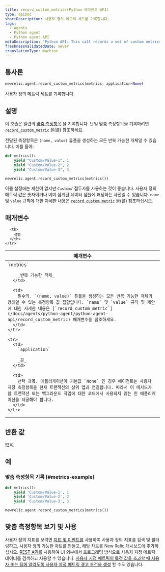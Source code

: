 ```yaml
---
title: record_custom_metrics(Python 에이전트 API)
type: apiDoc
shortDescription: 사용자 정의 메트릭 세트를 기록합니다.
tags:
  - Agents
  - Python agent
  - Python agent API
metaDescription: 'Python API: This call records a set of custom metrics.'
freshnessValidatedDate: never
translationType: machine
---
```


## 통사론

```py
newrelic.agent.record_custom_metrics(metrics, application=None)
```

사용자 정의 메트릭 세트를 기록합니다.

## 설명

이 호출은 일련의 [맞춤 측정항목](/docs/agents/manage-apm-agents/agent-data/custom-metrics) 을 기록합니다. 단일 맞춤 측정항목을 기록하려면 [`record_custom_metric`](/docs/agents/python-agent/python-agent-api/record_custom_metric) 을(를) 참조하세요.

전달된 측정항목은 `(name, value)` 튜플을 생성하는 모든 반복 가능한 개체일 수 있습니다. 예를 들어:

```py
def metrics():
    yield "Custom/Value-1", 1
    yield "Custom/Value-2", 2
    yield "Custom/Value-3", 3

newrelic.agent.record_custom_metrics(metrics())
```

이름 설정에는 제한이 없지만 `Custom/` 접두사를 사용하는 것이 좋습니다. 사용자 정의 메트릭 값은 숫자이거나 이미 집계된 데이터 샘플에 해당하는 사전일 수 있습니다. `name` 및 `value` 규칙에 대한 자세한 내용은 [`record_custom_metric`](/docs/agents/python-agent/python-agent-api/record_custom_metric) 을(를) 참조하십시오.

## 매개변수

<table>
  <thead>
    <tr>
      <th width="25%">
        매개변수
      </th>

      <th>
        설명
      </th>
    </tr>
  </thead>

  <tbody>
    <tr>
      <td>
        `metrics`

        _반복 가능한 객체_
      </td>

      <td>
        필수의. `(name, value)` 튜플을 생성하는 모든 반복 가능한 객체의 형태일 수 있는 측정항목 값 집합입니다. `name` 및 `value` 규칙 및 제안에 대한 자세한 내용은 [`record_custom_metric`](/docs/agents/python-agent/python-agent-api/record_custom_metric) 매개변수를 참조하세요.
      </td>
    </tr>

    <tr>
      <td>
        `application`

        _끈_
      </td>

      <td>
        선택 과목. 애플리케이션이 기본값 `None` 인 경우 에이전트는 사용자 지정 측정항목을 현재 트랜잭션의 상위 앱과 연결합니다. 따라서 이 메서드가 웹 트랜잭션 또는 백그라운드 작업에 대한 코드에서 사용되지 않는 한 애플리케이션을 제공해야 합니다.
      </td>
    </tr>
  </tbody>
</table>

## 반환 값

없음.

## 예

### 맞춤 측정항목 기록 [#metrics-example]

```py
def metrics():
    yield 'Custom/Value-1', 1
    yield 'Custom/Value-2', 2
    yield 'Custom/Value-3', 3

newrelic.agent.record_custom_metrics(metrics())
```

## 맞춤 측정항목 보기 및 사용

사용자 정의 지표를 보려면 [지표 및 이벤트를](/docs/query-your-data/explore-query-data/data-explorer/introduction-data-explorer) 사용하여 사용자 정의 지표를 검색 및 필터링하고, 사용자 정의 가능한 차트를 만들고, 해당 차트를 New Relic 대시보드에 추가하십시오. [REST API를](/docs/apis/rest-api-v2/requirements/new-relic-rest-api-v2-getting-started) 사용하여 UI 외부에서 프로그래밍 방식으로 사용자 지정 메트릭 데이터를 검색하고 사용할 수 있습니다. [사용자 지정 메트릭이 특정 값을 초과할 때 사용자 또는 팀에 알리도록 사용자 지정 메트릭 경고 조건을 생성](/docs/alerts/new-relic-alerts/configuring-alert-policies/define-custom-metrics-alert-condition) 할 수도 있습니다.
